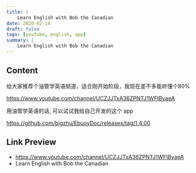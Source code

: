 ```yaml
---
title: |
    Learn English with Bob the Canadian
date: 2020-02-14
draft: false
tags: [youtube, english, app]
summary: |
    Learn English with Bob the Canadian
---
```


## Content

给大家推荐个油管学英语频道，适合刚开始阶段，我现在差不多能听懂个80%

https://www.youtube.com/channel/UCZJJTxA36ZPNTJ1WFIByaeA

用油管学英语的话, 可以试试我给自己开发的这个 app

https://github.com/bigzhu/EbuoyDoc/releases/tag/1.4.00

## Link Preview

- https://www.youtube.com/channel/UCZJJTxA36ZPNTJ1WFIByaeA
- Learn English with Bob the Canadian
